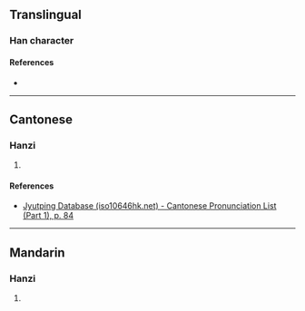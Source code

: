 {{character info}}
==Translingual==

===Han character===
{{Han char|rn=30|rad=口|as=14|sn=17|four=|canj=RYWO|ids=⿰口⿺遂罒}}

====References====
* {{Han ref|kx=0215.051|hdz=10696.151|uh=56BA|ud=22202}}

----

==Cantonese==

===Hanzi===
{{yue-hanzi|jyut=[[daap6]]|y=daap6}}

# {{rfdef|yue|sort=口14}}

====References====
* [http://www.iso10646hk.net/jp/document/download.jsp Jyutping Database (iso10646hk.net) - Cantonese Pronunciation List (Part 1), p. 84]

----

==Mandarin==

===Hanzi===
{{cmn-hanzi|pin=[[tà]] ([[ta4]])|wg=t'a<sup>4</sup>}}

# {{rfdef|cmn|sort=口14}}